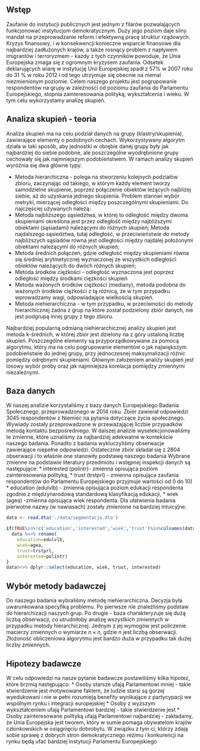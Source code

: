 

## Wstęp
Zaufanie do instytucji publicznych jest jednym z filarów pozwalających funkcjonować instytucjom demokratycznym. 
Duży jego poziom daje silny mandat na przeprowadzanie reform i efektywną pracę struktur rządowych. Kryzys finansowy, i w konsekwencji konieczne wsparcie finansowe dla najbardziej zadłużonych krajów, a także rosnący problem z napływem imigrantów i terroryzmem - każdy z tych czynników powoduje, że Unia Europejska zmaga się z ogromnym kryzysem zaufania. Odsetek deklarujących wiarę w instytucję Unii Europejskiej spadł z 57% w 2007 roku do 31 % w roku 2012 i od tego utrzymuje się obecnie na niemal niezmienionym poziomie.
Celem naszego projektu jest pogrupowanie respondentów na grupy w zależności od poziomu zaufania do Parlamentu Europejskiego, stopnia zainteresowania polityką, wykształcenia i wieku. W tym celu wykorzystamy analizę skupień.

## Analiza skupień - teoria

Analiza skupień ma na celu podział danych na grupy (klastry/skupienia), zawierające elementy o podobnych cechach. Wykorzystywany algorytm działa w taki sposób, aby jednostki w obrębie danej grupy były jak najbardziej do siebie podobne, ale poszczególne wyodrębnione grupy cechowały się jak najmniejszym podobieństwem.
W ramach analizy skupień wyróżnia się dwa główne typy:

* Metoda hierarchiczna - polega na stworzeniu kolejnych podziałów zbioru, zaczynając od takiego, w którym każdy element tworzy samodzielne skupienie, poprzez połączenie obiektów leżących najbliżej siebie, aż do uzyskania jednego skupienia. Problem stanowi wybór metryki, mierzącej odległości między poszczególnymi skupieniami. Do najczęściej używanych należą:
+ Metoda najbliższego sąsiedztwa, w której to odległość między dwoma skupieniami określona jest przez odległość między najbliższymi obiektami (sąsiadami) należącymi do różnych skupień;
Metoda najdalszego sąsiedztwa, tutaj odległość, w przeciwieństwie do metody najbliższych sąsiadów równa jest odległości między najdalej położonymi obiektami należącymi do różnych skupień;
+ Metoda średnich połączeń, gdzie odległość między skupieniami równa się średniej arytmetycznej wyznaczonej ze wszystkich odległości obiektów należących do dwóch różnych skupień;
+ Metoda środków ciężkości - odległość wyznaczona jest poprzez odległość między środkami ciężkości skupień 
+ Metoda ważonych środków ciężkości (mediany), metoda podobna do ważonych środków ciężkości z tą różnicą, że w tym przypadku wprowadzamy wagi, odpowiadające wielkością skupień. 
* Metoda niehierarchiczna - w tym przypadku, w przeciwności do metody hierarchicznej żadna z grup na które został podzielony zbiór danych, nie jest podgrupą innej grupy z tego zbioru. 

Najbardziej popularną odmianą niehierarchicznej analizy skupień jest metoda  k-średnich, w której zbiór jest dzielony na z góry ustaloną liczbę skupień. Poszczególne elementy są przyporządkowywane za pomocą algorytmu, który ma na celu pogrupowanie elementów o jak największym podobieństwie do jednej grupy, przy jednoczesnej maksymalizacji różnic pomiędzy odrębnymi skupieniami. Głównym założeniem analizy skupień jest losowy wybór próby oraz jak najmniejsza korelacja pomiędzy zmiennymi niezależnymi.

## Baza danych
W naszej analizie korzystaliśmy z bazy danych Europejskiego Badania Społecznego, przeprowadzonego w 2014 roku. Zbiór zawierał odpowiedzi 3045 respondentów z Niemiec na pytania dotyczące życia społecznego. Wywiady zostały przeprowadzone w przeważającej liczbie przypadków metodą kontaktu bezpośredniego. W dalszej analizie wyselekcjonowaliśmy te zmienne, które uznaliśmy za najbardziej adekwatne w kontekście naszego badania. Ponadto z badania wykluczyliśmy obserwacje zawierające niepełne odpowiedzi. Ostatecznie zbiór składał się z 2804 obserwacji i to właśnie one stanowiły podstawę naszego badania
Wybrane zmienne na podstawie literatury przedmiotu i wstępnej inspekcji danych są następujące:
* interested (polintr)- zmienna opisująca poziom zainteresowania polityką, 
* trust (trstprl) - zmienna opisująca zaufania respondentów do Parlamentu Europejskiego przyjmuje wartości od 0 do 10)
* education (edulvlb) - zmienna opisująca poziom edukacji respondenta zgodnie z międzynarodową standardową klasyfikacją edukacji,
* wiek (agea) -zmienna opisująca wiek respondenta.
Dla ułatwienia badania pierwotne nazwy (w nawiasach) zostały zmienione na bardziej intuicyjne.


```r
data <- read.dta('./data/segmentacja.dta')

if(TRUE%in%!c('education','interested','wiek','trust')%in%colnames(data)){
  data %<>% rename(
    education=edulvlb,
    wiek=agea,
    trust=trstprl,
    interested=polintr) 
}
data%<>% dplyr::select(education, wiek, trust, interested)

```


## Wybór metody badawczej
Do naszego badania wybraliśmy metodę niehierarchiczna. Decyzja była uwarunkowana specyfiką problemu. Po pierwsze nie znaleźliśmy podstaw do hierarchizacji naszych grup. Po drugie - baza charakteryzuje się dużą liczbą obserwacji, co utrudniłoby analizę wszystkich zmiennych w przypadku metody hierarchicznej. Jednym z jej wymogów jest policzenie macierzy zmiennych o wymiarze $n \times n$, gdzie $n$ jest liczbą obserwacji. Złożoność obliczeniowa algorytmu jest bardzo duża w przypadku tak dużej liczby zmiennych.

## Hipotezy badawcze
W celu odpowiedzi na nasze pytanie badawcze postawiliśmy kilka hipotez, które brzmią następująco:
* Osoby starsze ufają Parlamentowi mniej - takie stwierdzenie jest motywowane faktem, że ludzie starsi są gorzej wyedukowani i nie w pełni rozumieją benefity wynikające z partycypacji we wspólnym rynku i integracji europejskiej
* Osoby z wyższym wykształceniem ufają Parlamentowi bardziej - takie stwierdzenie jest
* Osoby zainteresowane polityką ufają Parlamentowi najbardziej - zakładamy, że Unia Europejska jest tworem, który w sumie pomaga obywatelom krajów członkowskich w osiągnięciu dobrobytu. W związku z tym ci, którzy zdają sobie sprawę z dobrych stron demokratycznego reżimu i konkurencji na rynku będą ufać bardziej instytucji Parlamentu Europejskiego
